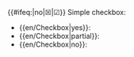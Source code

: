 <includeonly><span style="color:{{#switch:{{{1}}}|yes=green|partial=brown|no=red}}">{{#ifeq:{{{1}}}|no|&#9746;|&#9745;}}</span></includeonly><noinclude>
Simple checkbox:
* <nowiki>{{en/Checkbox|yes}}</nowiki>: {{en/Checkbox|yes}}
* <nowiki>{{en/Checkbox|partial}}</nowiki>: {{en/Checkbox|partial}}
* <nowiki>{{en/Checkbox|no}}</nowiki>: {{en/Checkbox|no}}
</noinclude>